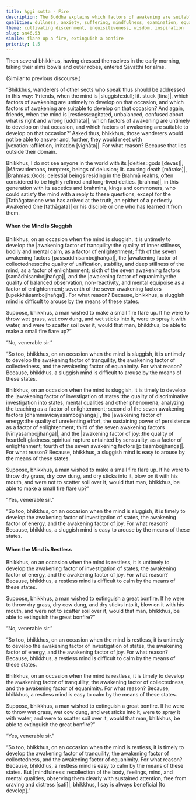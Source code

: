 ```yaml
---
title: Aggi sutta - Fire
description: The Buddha explains which factors of awakening are suitable to cultivate when the mind is sluggish or restless, using a metaphor of tending a fire.
qualities: dullness, anxiety, suffering, mindfulness, examination, equanimity, right effort, joyful pleasure, tranquility, collectedness
theme: cultivating discernment, inquisitiveness, wisdom, inspiration
slug: sn46.53
simile: flare up a fire, extinguish a bonfire
priority: 1.5
---
```


Then several bhikkhus, having dressed themselves in the early morning, taking their alms bowls and outer robes, entered Sāvatthi for alms.

(Similar to previous discourse.)

“Bhikkhus, wanderers of other sects who speak thus should be addressed in this way: ‘Friends, when the mind is |sluggish::dull; lit. stuck [līna]|, which factors of awakening are untimely to develop on that occasion, and which factors of awakening are suitable to develop on that occasion? And again, friends, when the mind is |restless::agitated, unbalanced, confused about what is right and wrong [uddhata]|, which factors of awakening are untimely to develop on that occasion, and which factors of awakening are suitable to develop on that occasion?’ Asked thus, bhikkhus, those wanderers would not be able to answer and, further, they would meet with |vexation::affliction, irritation [vighāta]|. For what reason? Because that lies outside their domain.

Bhikkhus, I do not see anyone in the world with its |deities::gods [devas]|, |Māras::demons, tempters, beings of delusion; lit. causing death [mārake]|, |Brahmas::Gods; celestial beings residing in the Brahmā realms, often considered to be highly refined and long-lived deities. [brahmā]|, in this generation with its ascetics and brahmins, kings and commoners, who could satisfy the mind with a reply to these questions, except for the |Tathāgata::one who has arrived at the truth, an epithet of a perfectly Awakened One [tathāgata]| or his disciple or one who has learned it from them.

#### When the Mind is Sluggish

Bhikkhus, on an occasion when the mind is sluggish, it is untimely to develop the |awakening factor of tranquility::the quality of inner stillness, bodily and mental calm, as a factor of enlightenment; fifth of the seven awakening factors [passaddhisambojjhaṅga]|, the |awakening factor of collectedness::the quality of unification, stability, and deep stillness of the mind, as a factor of enlightenment; sixth of the seven awakening factors [samādhisambojjhaṅga]|, and the |awakening factor of equanimity::the quality of balanced observation, non-reactivity, and mental equipoise as a factor of enlightenment; seventh of the seven awakening factors [upekkhāsambojjhaṅga]|. For what reason? Because, bhikkhus, a sluggish mind is difficult to arouse by the means of these states.

Suppose, bhikkhus, a man wished to make a small fire flare up. If he were to throw wet grass, wet cow dung, and wet sticks into it, were to spray it with water, and were to scatter soil over it, would that man, bhikkhus, be able to make a small fire flare up?”

“No, venerable sir.”

“So too, bhikkhus, on an occasion when the mind is sluggish, it is untimely to develop the awakening factor of tranquility, the awakening factor of collectedness, and the awakening factor of equanimity. For what reason? Because, bhikkhus, a sluggish mind is difficult to arouse by the means of these states.

Bhikkhus, on an occasion when the mind is sluggish, it is timely to develop the |awakening factor of investigation of states::the quality of discriminative investigation into states, mental qualities and other phenomena; analyzing the teaching as a factor of enlightenment; second of the seven awakening factors [dhammavicayasambojjhaṅga]|, the |awakening factor of energy::the quality of unrelenting effort, the sustaining power of persistence as a factor of enlightenment; third of the seven awakening factors [vīriyasambojjhaṅga]|, and the |awakening factor of joy::the quality of heartfelt gladness, spiritual rapture untainted by sensuality, as a factor of enlightenment; fourth of the seven awakening factors [pītisambojjhaṅga]|. For what reason? Because, bhikkhus, a sluggish mind is easy to arouse by the means of these states.

Suppose, bhikkhus, a man wished to make a small fire flare up. If he were to throw dry grass, dry cow dung, and dry sticks into it, blow on it with his mouth, and were not to scatter soil over it, would that man, bhikkhus, be able to make a small fire flare up?”

“Yes, venerable sir.”

“So too, bhikkhus, on an occasion when the mind is sluggish, it is timely to develop the awakening factor of investigation of states, the awakening factor of energy, and the awakening factor of joy. For what reason? Because, bhikkhus, a sluggish mind is easy to arouse by the means of these states.

#### When the Mind is Restless

Bhikkhus, on an occasion when the mind is restless, it is untimely to develop the awakening factor of investigation of states, the awakening factor of energy, and the awakening factor of joy. For what reason? Because, bhikkhus, a restless mind is difficult to calm by the means of these states.

Suppose, bhikkhus, a man wished to extinguish a great bonfire. If he were to throw dry grass, dry cow dung, and dry sticks into it, blow on it with his mouth, and were not to scatter soil over it, would that man, bhikkhus, be able to extinguish the great bonfire?”

“No, venerable sir.”

“So too, bhikkhus, on an occasion when the mind is restless, it is untimely to develop the awakening factor of investigation of states, the awakening factor of energy, and the awakening factor of joy. For what reason? Because, bhikkhus, a restless mind is difficult to calm by the means of these states.

Bhikkhus, on an occasion when the mind is restless, it is timely to develop the awakening factor of tranquility, the awakening factor of collectedness, and the awakening factor of equanimity. For what reason? Because, bhikkhus, a restless mind is easy to calm by the means of these states.

Suppose, bhikkhus, a man wished to extinguish a great bonfire. If he were to throw wet grass, wet cow dung, and wet sticks into it, were to spray it with water, and were to scatter soil over it, would that man, bhikkhus, be able to extinguish the great bonfire?”

“Yes, venerable sir.”

“So too, bhikkhus, on an occasion when the mind is restless, it is timely to develop the awakening factor of tranquility, the awakening factor of collectedness, and the awakening factor of equanimity. For what reason? Because, bhikkhus, a restless mind is easy to calm by the means of these states. But |mindfulness::recollection of the body, feelings, mind, and mental qualities, observing them clearly with sustained attention, free from craving and distress [sati]|, bhikkhus, I say is always beneficial [to develop].”